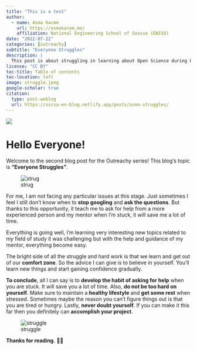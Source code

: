 ```yaml
---
title: "This is a test"
author:
  - name: Asma Kacem
    url: https://asmakacem.me/
    affiliation: National Engineering School of Sousse (ENISO)
date: "2022-07-22"
categories: [outreachy]
subtitle: "Everyone Struggles"
description: |
  This post is about struggling in learning about Open Science during Outreachy intership and how to deal with it.
license: "CC BY"
toc-title: Table of contents
toc-location: left
image: struggle.jpeg
google-scholar: true
citation:
  type: post-weblog
  url: https://oscsa-en-blog.netlify.app/posts/asma-struggles/
---
```


::: column-page
![](struggle.jpeg){fig-align="center"}
:::

# Hello Everyone!

Welcome to the second blog post for the Outreachy series! This blog's topic is **"Everyone Struggles"**.

![strug](https://user-images.githubusercontent.com/73066984/180395131-4b72f48f-4419-4448-9459-6b9f836d9cbd.png)

For me, I am not facing any particular issues at this stage. Just sometimes I feel I still don't know when to **stop googling** and **ask the questions**. But thanks to this opportunity, it teach me to ask for help from a more experienced person and my mentor when I'm stuck, it will save me a lot of time.

Everything is going well, I'm learning very interesting new topics related to my field of study it was challenging but with the help and guidance of my mentor, everything become easy.

The bright side of all the struggle and hard work is that we learn and get out of our **comfort zone**. So the advice I can give is to believe in yourself. You'll learn new things and start gaining confidence gradually.

**To conclude**, all I can say is to **develop the habit of asking for help** when you are stuck. It will save you a lot of time. Also, **do not be too hard on yourself**. Make sure to maintain a **healthy lifestyle** and **get some rest** when stressed. Sometimes maybe the reason you can't figure things out is that you are tired or hungry. Lastly, **never doubt yourself**. If you can make it this far then you definitely can **accomplish your project**.

![struggle](https://user-images.githubusercontent.com/73066984/180396706-6e5e338e-85ff-41a2-903b-55f685777af9.png)

**Thanks for reading.** 💫✨
